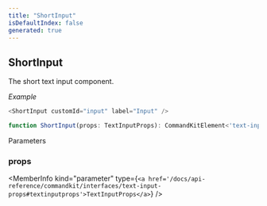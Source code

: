 ```yaml
---
title: "ShortInput"
isDefaultIndex: false
generated: true
---
```



<!-- This file was generated from the CommandKit source. Do not modify. Instead, re-run the "docgen" script -->


## ShortInput

<GenerationInfo sourceFile="packages/commandkit/src/components/v1/modal/Modal.ts" sourceLine="133" packageName="commandkit" />

The short text input component.



*Example*

```ts
<ShortInput customId="input" label="Input" />
```

```ts title="Signature"
function ShortInput(props: TextInputProps): CommandKitElement<'text-input'>
```
Parameters

### props

<MemberInfo kind="parameter" type={`<a href='/docs/api-reference/commandkit/interfaces/text-input-props#textinputprops'>TextInputProps</a>`} />

